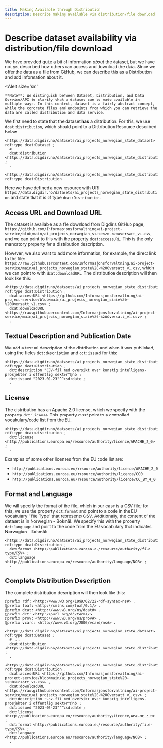 ```yaml
---
title: Making Available through Distribution
description: Describe making available via distribution/file download
---
```


# Describe dataset availability via distribution/file download

We have provided quite a bit of information _about_ the dataset, but we have not yet described how others can access and download the data. Since we offer the data as a file from GitHub, we can describe this as a Distribution and add information about it.

<Alert
    size='sm'
>
    **Note**: We distinguish between Dataset, Distribution, and Data Service/API to clarify that a dataset can be made available in multiple ways. In this context, dataset is a fairly abstract concept, while the concrete files and endpoints from which you can retrieve the data are called distribution and data service.
</Alert>


We first need to state that the dataset **has** a distribution. For this, we use `dcat:distribution`, which should point to a Distribution Resource described below.

```turtle
<https://data.digdir.no/datasets/ai_projects_norwegian_state_dataset> rdf:type dcat:Dataset ;
  # ...
  dcat:distribution <https://data.digdir.no/datasets/ai_projects_norwegian_state_distribution> ;
  .

<https://data.digdir.no/datasets/ai_projects_norwegian_state_distribution> rdf:type dcat:Distribution .
```

Here we have defined a new resource with URI `https://data.digdir.no/datasets/ai_projects_norwegian_state_distribution` and state that it is of type `dcat:Distribution`.

## Access URL and Download URL

The dataset is available as a file download from Digdir's GitHub page, `https://github.com/Informasjonsforvaltning/ai-project-service/blob/main/ai_projects_norwegian_state%20-%20Oversatt_v1.csv`, and we can point to this with the property `dcat:accessURL`. This is the only mandatory property for a distribution description.

However, we also want to add more information, for example, the direct link to the file: `https://raw.githubusercontent.com/Informasjonsforvaltning/ai-project-service/main/ai_projects_norwegian_state%20-%20Oversatt_v1.csv`, which we can point to with `dcat:downloadURL`. The distribution description will then look like this:

```turtle
<https://data.digdir.no/datasets/ai_projects_norwegian_state_distribution> rdf:type dcat:Distribution ;
  dcat:accessURL <https://github.com/Informasjonsforvaltning/ai-project-service/blob/main/ai_projects_norwegian_state%20-%20Oversatt_v1.csv> ;
  dcat:downloadURL <https://raw.githubusercontent.com/Informasjonsforvaltning/ai-project-service/main/ai_projects_norwegian_state%20-%20Oversatt_v1.csv> ;
  .
```

## Textual Description and Publication Date

We add a textual description of the distribution and when it was published, using the fields `dct:description` and `dct:issued` for this:

```turtle
<https://data.digdir.no/datasets/ai_projects_norwegian_state_distribution> rdf:type dcat:Distribution ;
  dct:description "CSV-fil med oversikt over kunstig intelligens-prosjekter i offentlig sektor"@nb ;
  dct:issued "2023-02-23"^^xsd:date ;
  .
```

## License

The distribution has an Apache 2.0 license, which we specify with the property `dct:license`. This property _must_ point to a controlled vocabulary/code list from the EU.

```turtle
<https://data.digdir.no/datasets/ai_projects_norwegian_state_distribution> rdf:type dcat:Distribution ;
  dct:license <http://publications.europa.eu/resource/authority/licence/APACHE_2_0> ;
  .
```

Examples of some other licenses from the EU code list are:

- `http://publications.europa.eu/resource/authority/licence/APACHE_2_0`
- `http://publications.europa.eu/resource/authority/licence/CC0`
- `http://publications.europa.eu/resource/authority/licence/CC_BY_4_0`


## Format and Language

We will specify the format of the file, which in our case is a CSV file; for this, we use the property `dct:format` and point to a code in the EU vocabulary "File Type" that represents CSV.
Additionally, the content of the dataset is in Norwegian - Bokmål. We specify this with the property `dct:language` and point to the code from the EU vocabulary that indicates Norwegian - Bokmål:

```turtle
<https://data.digdir.no/datasets/ai_projects_norwegian_state_distribution> rdf:type dcat:Distribution ;
  dct:format <http://publications.europa.eu/resource/authority/file-type/CSV> ;
  dct:language <http://publications.europa.eu/resource/authority/language/NOB> ;
  .
```

## Complete Distribution Description

The complete distribution description will then look like this:

```turtle
@prefix rdf: <http://www.w3.org/1999/02/22-rdf-syntax-ns#> .
@prefix foaf: <http://xmlns.com/foaf/0.1/> .
@prefix dcat: <http://www.w3.org/ns/dcat#> .
@prefix dct: <http://purl.org/dc/terms/> .
@prefix prov: <http://www.w3.org/ns/prov#> .
@prefix vcard: <http://www.w3.org/2006/vcard/ns#> .

<https://data.digdir.no/datasets/ai_projects_norwegian_state_dataset> rdf:type dcat:Dataset ;
  # ...
  dcat:distribution <https://data.digdir.no/datasets/ai_projects_norwegian_state_distribution> ;
  .

<https://data.digdir.no/datasets/ai_projects_norwegian_state_distribution> rdf:type dcat:Distribution ;
  dcat:accessURL <https://github.com/Informasjonsforvaltning/ai-project-service/blob/main/ai_projects_norwegian_state%20-%20Oversatt_v1.csv> ;
  dcat:downloadURL <https://raw.githubusercontent.com/Informasjonsforvaltning/ai-project-service/main/ai_projects_norwegian_state%20-%20Oversatt_v1.csv> ;
  dct:description "CSV-fil med oversikt over kunstig intelligens-prosjekter i offentlig sektor"@nb ;
  dct:issued "2023-02-23"^^xsd:date ;
  dct:license <http://publications.europa.eu/resource/authority/licence/APACHE_2_0> ;
  dct:format <http://publications.europa.eu/resource/authority/file-type/CSV> ;
  dct:language <http://publications.europa.eu/resource/authority/language/NOB> ;
  .
```